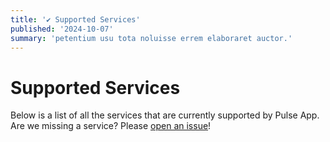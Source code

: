 ```yaml
---
title: '✔️ Supported Services'
published: '2024-10-07'
summary: 'petentium usu tota noluisse errem elaboraret auctor.'
---
```


# Supported Services
Below is a list of all the services that are currently supported by Pulse App. Are we missing a service? Please [open an issue](https://git.rainnny.club/PulseApp/API/issues)!